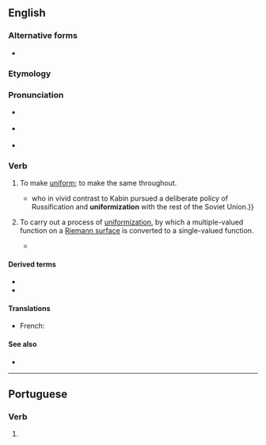 ==English==

===Alternative forms===
* {{l|en|uniformise}}

===Etymology===
{{suffix|uniform|ize|lang=en}}

===Pronunciation===
* {{a|GA}} {{IPA|/ˈjunɪfɔɹˌmaɪz/|lang=en}}
* {{a|RP}} {{IPA|/ˈjuːnɪfɔːˌmaɪz/|lang=en}}
* {{hyph|uni|form|ize|lang=en}}

===Verb===
{{en-verb|uniformiz}}

# {{lb|en|transitive}} To make [[uniform]]; to make the same throughout.
#* {{quote-book|lang=en|2004|Toivo Miljan|Historical Dictionary of Estonia|page=294|isbn=0810849046|url=http://books.google.com/books?id=XKWRct15XfkC|passage={{...}} who in vivid contrast to Kabin pursued a deliberate policy of Russification and '''uniformization''' with the rest of the Soviet Union.}}
# {{lb|en|mathematics}} To carry out a process of [[uniformization]], by which a multiple-valued function on a [[Riemann surface]] is converted to a single-valued function.
#* {{quote-book|lang=en|2000|Ludwig Bieberbach|Conformal Mapping|page=198|url=http://books.google.com/books?id=2D0eIxW3784C|isbn=0821821059|passage=It is clear that these functions are also the only ones to be '''uniformized''' by the simple mapping of the Riemann surface, for of course any function that is single-valued in ''t'' must have been, before the mapping, a single-valued function on the Riemann surface.}}

====Derived terms====
* {{l|en|uniformizable}}
* {{l|en|uniformization}}

====Translations====
{{trans-top|to make uniform}}
* French: {{t+|fr|uniformiser}}
{{trans-mid}}
{{trans-bottom}}

====See also====
* {{pedialite|uniformization (set theory)}}

----

==Portuguese==

===Verb===
{{head|pt|verb form}}

# {{pt-verb-form-of|uniformizar}}